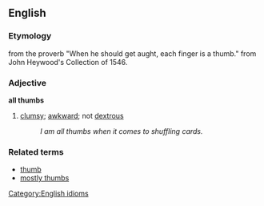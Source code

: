 ==English==

===Etymology===
from the proverb "When he should get aught, each finger is a thumb." from John Heywood's Collection
of 1546.

===Adjective===
'''all thumbs'''
# [[clumsy]]; [[awkward]]; not [[dextrous]]
#: ''I am all thumbs when it comes to shuffling cards.''

===Related terms===
*[[thumb]]
*[[mostly thumbs]]

[[Category:English idioms]]